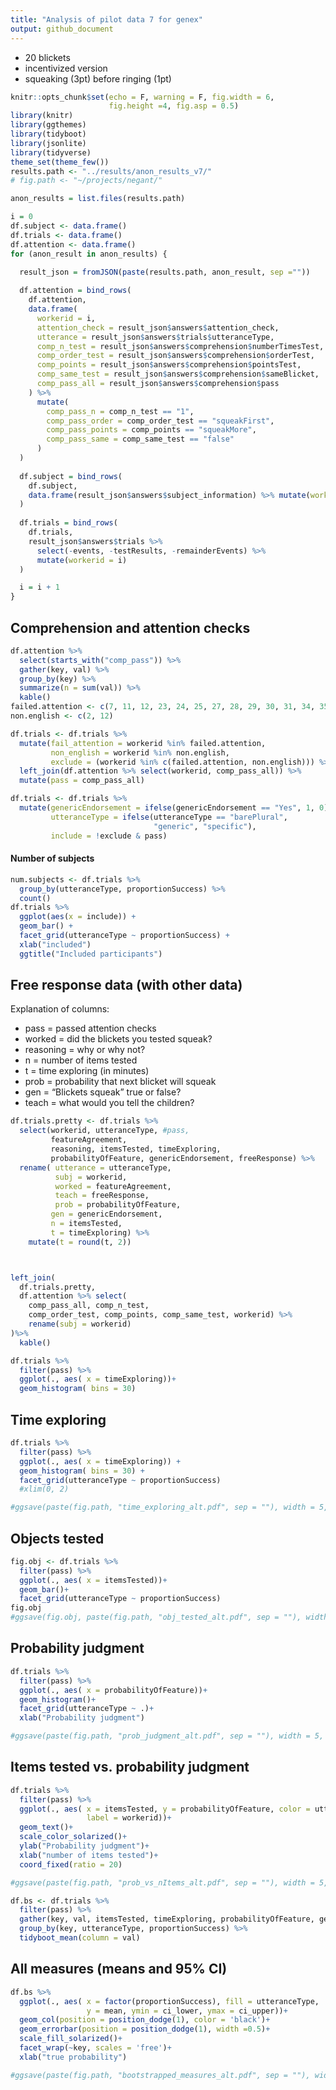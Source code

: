 ```yaml
---
title: "Analysis of pilot data 7 for genex"
output: github_document
---
```


- 20 blickets
- incentivized version
- squeaking (3pt) before ringing (1pt)


```r
knitr::opts_chunk$set(echo = F, warning = F, fig.width = 6,
                      fig.height =4, fig.asp = 0.5)
library(knitr)
library(ggthemes)
library(tidyboot)
library(jsonlite)
library(tidyverse)
theme_set(theme_few())
results.path <- "../results/anon_results_v7/"
# fig.path <- "~/projects/negant/"
```

```r

anon_results = list.files(results.path)

i = 0
df.subject <- data.frame()
df.trials <- data.frame()
df.attention <- data.frame()
for (anon_result in anon_results) {
  
  result_json = fromJSON(paste(results.path, anon_result, sep =""))

  df.attention = bind_rows(
    df.attention, 
    data.frame(
      workerid = i,
      attention_check = result_json$answers$attention_check,
      utterance = result_json$answers$trials$utteranceType,
      comp_n_test = result_json$answers$comprehension$numberTimesTest,
      comp_order_test = result_json$answers$comprehension$orderTest,
      comp_points = result_json$answers$comprehension$pointsTest,
      comp_same_test = result_json$answers$comprehension$sameBlicket,
      comp_pass_all = result_json$answers$comprehension$pass
    ) %>%
      mutate(
        comp_pass_n = comp_n_test == "1",
        comp_pass_order = comp_order_test == "squeakFirst",
        comp_pass_points = comp_points == "squeakMore",
        comp_pass_same = comp_same_test == "false"
      )
  )
  
  df.subject = bind_rows(
    df.subject, 
    data.frame(result_json$answers$subject_information) %>% mutate(workerid = i)
  )
  
  df.trials = bind_rows(
    df.trials, 
    result_json$answers$trials %>% 
      select(-events, -testResults, -remainderEvents) %>% 
      mutate(workerid = i)
  )

  i = i + 1
}
```

## Comprehension and attention checks

```r
df.attention %>%
  select(starts_with("comp_pass")) %>%
  gather(key, val) %>%
  group_by(key) %>%
  summarize(n = sum(val)) %>%
  kable()
failed.attention <- c(7, 11, 12, 23, 24, 25, 27, 28, 29, 30, 31, 34, 35)
non.english <- c(2, 12)
```

```r
df.trials <- df.trials %>%
  mutate(fail_attention = workerid %in% failed.attention,
         non_english = workerid %in% non.english,
         exclude = (workerid %in% c(failed.attention, non.english))) %>%
  left_join(df.attention %>% select(workerid, comp_pass_all)) %>%
  mutate(pass = comp_pass_all)

df.trials <- df.trials %>% 
  mutate(genericEndorsement = ifelse(genericEndorsement == "Yes", 1, 0),
         utteranceType = ifelse(utteranceType == "barePlural", 
                                "generic", "specific"),
         include = !exclude & pass)
```


#### Number of subjects

```r
num.subjects <- df.trials %>%
  group_by(utteranceType, proportionSuccess) %>%
  count()
df.trials %>%
  ggplot(aes(x = include)) +
  geom_bar() +
  facet_grid(utteranceType ~ proportionSuccess) +
  xlab("included")
  ggtitle("Included participants")

```


## Free response data (with other data)


Explanation of columns:

- pass = passed attention checks
- worked = did the blickets you tested squeak?
- reasoning = why or why not?
- n = number of items tested
- t = time exploring (in minutes)
- prob = probability that next blicket will squeak
- gen = "Blickets squeak" true or false?
- teach = what would you tell the children?

```r
df.trials.pretty <- df.trials %>%
  select(workerid, utteranceType, #pass, 
         featureAgreement, 
         reasoning, itemsTested, timeExploring,  
         probabilityOfFeature, genericEndorsement, freeResponse) %>%
  rename( utterance = utteranceType,
          subj = workerid,
          worked = featureAgreement,
          teach = freeResponse,
          prob = probabilityOfFeature,
         gen = genericEndorsement,
         n = itemsTested, 
         t = timeExploring) %>%
    mutate(t = round(t, 2))



left_join(
  df.trials.pretty,
  df.attention %>% select(
    comp_pass_all, comp_n_test,
    comp_order_test, comp_points, comp_same_test, workerid) %>%
    rename(subj = workerid)
)%>%
  kable()
```


```r
df.trials %>%
  filter(pass) %>%
  ggplot(., aes( x = timeExploring))+
  geom_histogram( bins = 30)
```

## Time exploring

```r
df.trials %>%
  filter(pass) %>%
  ggplot(., aes( x = timeExploring)) +
  geom_histogram( bins = 30) +
  facet_grid(utteranceType ~ proportionSuccess)
  #xlim(0, 2)

#ggsave(paste(fig.path, "time_exploring_alt.pdf", sep = ""), width = 5, height = 3.5)

```

## Objects tested

```r
fig.obj <- df.trials %>%
  filter(pass) %>%
  ggplot(., aes( x = itemsTested))+
  geom_bar()+
  facet_grid(utteranceType ~ proportionSuccess)
fig.obj
#ggsave(fig.obj, paste(fig.path, "obj_tested_alt.pdf", sep = ""), width = 5, height = 3.5)
```

## Probability judgment

```r
df.trials %>%
  filter(pass) %>%
  ggplot(., aes( x = probabilityOfFeature))+
  geom_histogram()+
  facet_grid(utteranceType ~ .)+
  xlab("Probability judgment")

#ggsave(paste(fig.path, "prob_judgment_alt.pdf", sep = ""), width = 5, height = 3.5)
```

## Items tested vs. probability judgment

```r
df.trials %>%
  filter(pass) %>%
  ggplot(., aes( x = itemsTested, y = probabilityOfFeature, color = utteranceType,
                 label = workerid))+
  geom_text()+
  scale_color_solarized()+
  ylab("Probability judgment")+
  xlab("number of items tested")+
  coord_fixed(ratio = 20)

#ggsave(paste(fig.path, "prob_vs_nItems_alt.pdf", sep = ""), width = 5, height = 4)
```

```r
df.bs <- df.trials %>%
  filter(pass) %>%
  gather(key, val, itemsTested, timeExploring, probabilityOfFeature, genericEndorsement) %>%
  group_by(key, utteranceType, proportionSuccess) %>%
  tidyboot_mean(column = val)
```

## All measures (means and 95% CI)

```r
df.bs %>% 
  ggplot(., aes( x = factor(proportionSuccess), fill = utteranceType,
                 y = mean, ymin = ci_lower, ymax = ci_upper))+
  geom_col(position = position_dodge(1), color = 'black')+
  geom_errorbar(position = position_dodge(1), width =0.5)+
  scale_fill_solarized()+
  facet_wrap(~key, scales = 'free')+
  xlab("true probability")

#ggsave(paste(fig.path, "bootstrapped_measures_alt.pdf", sep = ""), width = 6, height = 4)

```
